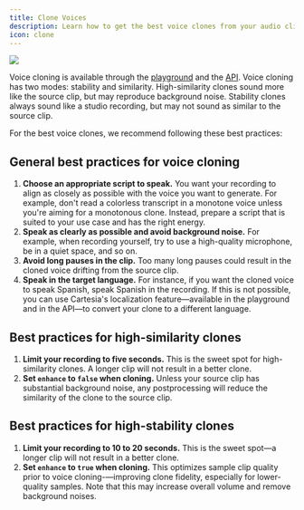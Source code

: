 ```yaml
---
title: Clone Voices
description: Learn how to get the best voice clones from your audio clips.
icon: clone
---
```

<Frame>
  <img src="/assets/images/clone.png" />
</Frame>

Voice cloning is available through the [playground](https://play.cartesia.ai) and the [API](/2024-11-13/api-reference/voices/clone). Voice cloning has two modes: stability and similarity. High-similarity clones sound more like the source clip, but may reproduce background noise. Stability clones always sound like a studio recording, but may not sound as similar to the source clip.

For the best voice clones, we recommend following these best practices:

## General best practices for voice cloning

1. **Choose an appropriate script to speak.** You want your recording to align as closely as possible with the voice you want to generate. For example, don't read a colorless transcript in a monotone voice unless you're aiming for a monotonous clone. Instead, prepare a script that is suited to your use case and has the right energy.
2. **Speak as clearly as possible and avoid background noise.** For example, when recording yourself, try to use a high-quality microphone, be in a quiet space, and so on.
3. **Avoid long pauses in the clip.** Too many long pauses could result in the cloned voice drifting from the source clip.
4. **Speak in the target language.** For instance, if you want the cloned voice to speak Spanish, speak Spanish in the recording. If this is not possible, you can use Cartesia's localization feature—available in the playground and in the API—to convert your clone to a different language.

## Best practices for high-similarity clones

1. **Limit your recording to five seconds.** This is the sweet spot for high-similarity clones. A longer clip will not result in a better clone.
2. **Set `enhance` to `false` when cloning.** Unless your source clip has substantial background noise, any postprocessing will reduce the similarity of the clone to the source clip.

## Best practices for high-stability clones

1. **Limit your recording to 10 to 20 seconds.** This is the sweet spot—a longer clip will not result in a better clone.
2. **Set `enhance` to `true` when cloning.** This optimizes sample clip quality prior to voice cloning-—improving clone fidelity, especially for lower-quality samples. Note that this may increase overall volume and remove background noises.
